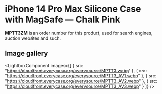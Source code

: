 
# iPhone 14 Pro Max Silicone Case with MagSafe — Chalk Pink

<Callout type='info' emoji='👉🏻'>**MPTT3ZM** is an order number for this product, used for search engines, auction websites and such.</Callout>

## Image gallery

<LightboxComponent
    images={[
      {
        src: "https://cloudfront.everycase.org/everysource/MPTT3.webp"
      },
      {
        src: "https://cloudfront.everycase.org/everysource/MPTT3_AV1.webp"
      },
      {
        src: "https://cloudfront.everycase.org/everysource/MPTT3_AV2.webp"
      },
      {
        src: "https://cloudfront.everycase.org/everysource/MPTT3_AV3.webp"
      }
    ]}
  />
